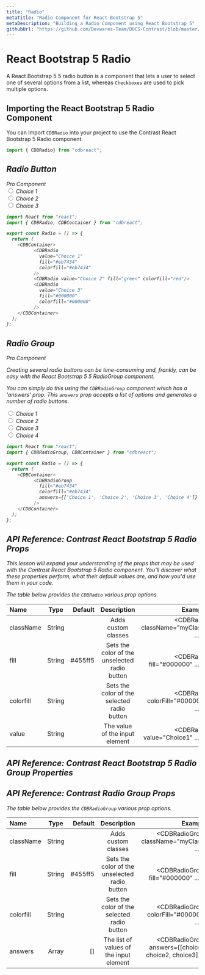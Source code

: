 ```yaml
---
title: "Radio"
metaTitle: "Radio Component for React Bootstrap 5"
metaDescription: "Building a Radio Component using React Bootstrap 5"
githubUrl: "https://github.com/Devwares-Team/DOCS-Contrast/blob/master/content/contrast/react/components/radio.mdx"
---
```



# React Bootstrap 5 Radio


A React Bootstrap 5 5 radio button is a component that lets a user to select one of several options from a list, whereas `Checkboxes` are used to pick multiple options.

## Importing the React Bootstrap 5 Radio Component

You can Import `CDBRadio` into your project to use the Contrast React Bootstrap 5 Radio component.


```js
import { CDBRadio} from "cdbreact";
```

<i/>

## Radio Button

<Link to="/product/contrast-pro"><span class="badge badge-lg badge-pro">Pro Component</span></Link>

<div class="container">
  <div class="custom-radio">
      <input type="radio" id="customRadio5" name="customRadio2" class="custom-radio-input text-danger"/>
      <label class="custom-control-label" for="customRadio5">Choice 1</label>
  </div>
  <div class="custom-radio">
      <input type="radio" id="customRadio6" name="customRadio3" class="custom-radio-input text-success"/>
      <label class="custom-control-label" for="customRadio6">Choice 2</label>
  </div>
  <div class="custom-radio">
      <input type="radio" id="customRadio7" name="customRadi4" class="custom-radio-input text-dark"/>
      <label class="custom-control-label" for="customRadio7">Choice 3</label>
  </div>   
</div>

```js
import React from "react";
import { CDBRadio, CDBContainer } from "cdbreact";

export const Radio = () => {
  return (
    <CDBContainer>
          <CDBRadio
            value="Choice 1"
            fill="#eb7434"
            colorfill="#eb7434"
          />
          <CDBRadio value="Choice 2" fill="green" colorfill="red"/>
          <CDBRadio
            value="Choice 3"
            fill="#000000"
            colorfill="#000000"
          />
    </CDBContainer>
  );
};
```
<i/>

## Radio Group

<Link to="/product/contrast-pro"><span class="badge badge-lg badge-pro">Pro Component</span></Link>

Creating several radio buttons can be time-consuming and, frankly, can be easy with the React Bootstrap 5 5 RadioGroup component.

You can simply do this using the `CDBRadioGroup` component which has a 'answers' prop. This  `answers` prop accepts a list of options and generates a number of radio buttons.


<div class="container">
    <div class="custom-radio">
        <input type="radio" id="customRadio1" name="customRadio" class="custom-radio-input text-danger"/>
        <label class="custom-control-label" for="customRadio1">Choice 1</label>
    </div>
    <div class="custom-radio">
        <input type="radio" id="customRadio2" name="customRadio" class="custom-radio-input text-danger"/>
        <label class="custom-control-label" for="customRadio2">Choice 2</label>
    </div>
    <div class="custom-radio">
        <input type="radio" id="customRadio3" name="customRadio" class="custom-radio-input text-danger"/>
        <label class="custom-control-label" for="customRadio3">Choice 3</label>
    </div>
    <div class="custom-radio">
        <input type="radio" id="customRadio4" name="customRadio" class="custom-radio-input text-danger"/>
        <label class="custom-control-label" for="customRadio4">Choice 4</label>
    </div>
</div>


```js
import React from "react";
import { CDBRadioGroup, CDBContainer } from "cdbreact";

export const Radio = () => {
  return (
    <CDBContainer>
          <CDBRadioGroup
            fill="#eb7434"
            colorfill="#eb7434"
            answers={['Choice 1', 'Choice 2', 'Choice 3', 'Choice 4']}
          />
    </CDBContainer>
  );
};
```


## API Reference: Contrast React Bootstrap  5 Radio Props


This lesson will expand your understanding of the props that may be used with the Contrast React Bootstrap 5 Radio component. You'll discover what these properties perform, what their default values are, and how you'd use them in your code.

The table below provides the `CDBRadio` various prop options.

| Name            | Type        | Default      |   Description| Example      |
| :------------- | :----------: | -----------: | :----------: | -----------: |
| className      | String       |              |Adds custom classes	      |     <CDBRadio className="myClass" ... />  |
| fill           | String       | #455ff5      | Sets the color of the unselected radio button | <CDBRadio fill="#000000" ... />  |
| colorfill      | String       |              | Sets the color of the selected radio button | <CDBRadio colorFill="#000000" ... />  |
| value          | String       |              | The value of the input element | <CDBRadio value="Choice1" ... />  |

## API Reference: Contrast React Bootstrap 5 Radio Group Properties

## API Reference: Contrast Radio Group Props

The table below provides the `CDBRadioGroup` various prop options.

| Name            | Type        | Default      |   Description| Example      |
| :------------- | :----------: | -----------: | :----------: | -----------: |
| className      | String       |              |Adds custom classes	      |     <CDBRadioGroup className="myClass" ... />  |
| fill           | String       | #455ff5      | Sets the color of the unselected radio button | <CDBRadioGroup fill="#000000" ... />  |
| colorfill      | String       |              | Sets the color of the selected radio button | <CDBRadioGroup colorFill="#000000" ... />  |
| answers        | Array        | []           | The list of values of the input element | <CDBRadioGroup answers={[choice1, choice2, choice3]} ... />  |
